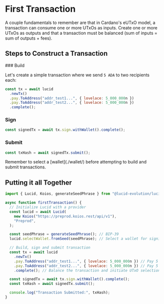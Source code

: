 
# First Transaction

A couple fundamentals to remember are that in Cardano's eUTxO model, a transaction can consume one or more UTxOs as inputs. Create one or more UTxOs as outputs and that a transaction must be balanced (sum of inputs = sum of outputs + fees).

## Steps to Construct a Transaction

<Steps>
### Build

Let's create a simple transaction where we send `5 ADA` to two recipients each:

```js showLineNumbers
const tx = await lucid
  .newTx()
  .pay.ToAddress("addr_test1...", { lovelace: 5_000_000n })
  .pay.ToAddress("addr_test2...", { lovelace: 5_000_000n })
  .complete();
```

### Sign

```js showLineNumbers
const signedTx = await tx.sign.withWallet().complete();
```

### Submit

```js showLineNumbers
const txHash = await signedTx.submit();
```
</Steps>

<Callout type="warning">
  Remember to select a [wallet](./wallet/) before attempting to build and submit transactions.
</Callout>

## Putting it all Together

```js showLineNumbers
import { Lucid, Koios, generateSeedPhrase } from "@lucid-evolution/lucid";

async function firstTransaction() {
  // Initialize Lucid with a provider
  const lucid = await Lucid(
    new Koios("https://preprod.koios.rest/api/v1"),
    "Preprod",
  );

  const seedPhrase = generateSeedPhrase(); // BIP-39
  lucid.selectWallet.fromSeed(seedPhrase); // Select a wallet for signing

  // Build, sign and submit transaction
  const tx = await lucid
    .newTx()
    .pay.ToAddress("addr_test1...", { lovelace: 5_000_000n }) // Pay 5 ADA to addr_test1...
    .pay.ToAddress("addr_test2...", { lovelace: 5_000_000n }) // Pay 5 ADA to addr_test2...
    .complete(); // Balance the transaction and initiate UTxO selection

  const signedTx = await tx.sign.withWallet().complete();
  const txHash = await signedTx.submit();

  console.log("Transaction Submitted:", txHash);
}
```

